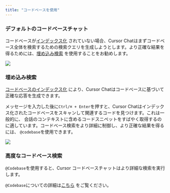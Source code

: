 ```yaml
---
title: "コードベースを使用"
---
```


### デフォルトのコードベースチャット

コードベースが[インデックス化](/context/codebase-indexing) されていない場合、Cursor Chatはまずコードベース全体を検索するための検索クエリを生成しようとします。より正確な結果を得るためには、[埋め込み検索](#embeddings-search) を使用することをお勧めします。

<Frame>
<img src="/images/chat/no-embeddings.png" />
</Frame>


### 埋め込み検索

[コードベースのインデックス化](/context/codebase-indexing) により、Cursor Chatはコードベースに基づいて正確な応答を生成できます。

メッセージを入力した後に`Ctrl/⌘ + Enter`を押すと、Cursor Chatはインデックス化されたコードベースをスキャンして関連するコードを見つけます。これは一般的に、
会話のコンテキストに含めるコードスニペットをすばやく取得するのに適しています。コードベース検索をより詳細に制御し、より正確な結果を得るには、
`@codebase`を使用できます。

<Frame>
<img src="/images/chat/embeddings.png" />
</Frame>

### 高度なコードベース検索

`@Codebase`を使用すると、Cursor コードベースチャットはより詳細な検索を実行します。

`@Codebase`についての詳細は[こちら](/context/@-symbols/@-codebase) をご覧ください。
